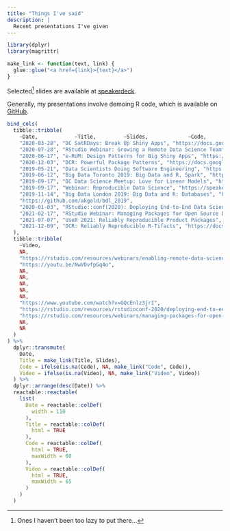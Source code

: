 ```yaml
---
title: "Things I've said"
description: |
  Recent presentations I've given
---
```

```r
library(dplyr)
library(magrittr)

make_link <- function(text, link) {
  glue::glue("<a href={link}>{text}</a>")
}
```


Selected[^1] slides are available at [speakerdeck](https://speakerdeck.com/akgold).

[^1]: Ones I haven't been too lazy to put there...

Generally, my presentations involve demoing R code, which is available on [GitHub](https://github.com/akgold/).

```r
bind_cols(
  tibble::tribble(
    ~Date,            ~Title,         ~Slides,             ~Code, 
    "2020-03-28", "DC SatRDays: Break Up Shiny Apps", "https://docs.google.com/presentation/d/1PJT0LfTAMz_6GCyLxMnPDAWqKmzWJKCOfcXosH-jEVk/edit?usp=sharing", "github.com/akgold/shiny_break_up_satrday",
    "2020-07-28", "RStudio Webinar: Growing a Remote Data Science Team", "https://docs.google.com/presentation/d/15rHvguWGVQ6elrw9G2CnJOasKvBS1TliEEDA931ZSVs/edit?usp=sharing", NA,
    "2020-06-17", "e-RUM: Design Patterns for Big Shiny Apps", "https://docs.google.com/presentation/d/1mAAU0sw7GIVwOeGVsvdZCWA86mHhu-GZgkjYgreqmBk/edit", "https://github.com/akgold/erum-big-shiny",
    "2020-12-03", "DCR: Powerful Package Patterns", "https://docs.google.com/presentation/d/1eJFTvWB1svlSdUsv_-3h2-665VnCMz8Cya7MlOjTnwQ/edit?usp=sharing", NA,
    "2019-05-21", "Data Scientists Doing Software Engineering", "https://speakerdeck.com/akgold/2019-05-21-data-scientists-and-software-engineering", NA,
    "2019-06-12", "Big Data Toronto 2019: Big Data and R, Spark", "https://speakerdeck.com/akgold/2019-06-12-big-data-toronto-spark", "https://github.com/akgold/big_data_2019",
    "2019-09-17", "DC Data Science Meetup: Love for Linear Models", "https://speakerdeck.com/akgold/love-for-linear-models", NA,
    "2019-09-17", "Webinar: Reproducible Data Science", "https://speakerdeck.com/akgold/2019-09-17-creating-reproducible-data-science", "https://github.com/akgold/2019-09-17_john_deere_webinar", 
    "2019-11-14", "Big Data London 2019: Big Data and R: Databases", "https://speakerdeck.com/akgold/r-and-big-data-databases", 
    "https://github.com/akgold/bdl_2019", 
    "2020-01-03", "RStudio::conf(2020): Deploying End-to-End Data Science with Shiny, Plumber, and Pins", "https://github.com/akgold/rsconf2020-deployment/blob/master/RStudio%20Conf%202020%20Talk.pdf", "https://github.com/akgold/rsconf2020-deployment",
    "2021-02-17", "RStudio Webinar: Managing Packages for Open Source Data Science", NA, NA,
    "2021-07-07", "UseR 2021: Reliably Reproducible Product Packages", "https://docs.google.com/presentation/d/1a7YvEsknIcOAUJGskjW-jooW-A4ochg12k7iS5WpwAs/edit?usp=sharing", NA,
    "2021-12-09", "DCR: Reliably Reproducible R-Tifacts", "https://docs.google.com/presentation/d/1NvL11GwM_B17BfFf8Xhg8VNT0cQx9Kzpy5_C3MJ6zo0/edit?usp=sharing", NA
  ), 
  tibble::tribble(
    ~Video, 
    NA,
    "https://rstudio.com/resources/webinars/enabling-remote-data-science-teams/",
    "https://youtu.be/NwVOvfpGq4o",
    NA,
    NA, 
    NA, 
    NA, 
    NA, 
    "https://www.youtube.com/watch?v=GQcEnlz3jrI", 
    "https://rstudio.com/resources/rstudioconf-2020/deploying-end-to-end-data-science-with-shiny-plumber-and-pins/", 
    "https://rstudio.com/resources/webinars/managing-packages-for-open-source-data-science/", 
    NA, 
    NA
  )
) %>%
  dplyr::transmute(
    Date,
    Title = make_link(Title, Slides),
    Code = ifelse(is.na(Code), NA, make_link("Code", Code)), 
    Video = ifelse(is.na(Video), NA, make_link("Video", Video))
  ) %>%
  dplyr::arrange(desc(Date)) %>%
  reactable::reactable(
    list(
      Date = reactable::colDef(
        width = 110
      ),
      Title = reactable::colDef(
        html = TRUE
      ), 
      Code = reactable::colDef(
        html = TRUE, 
        maxWidth = 60
      ), 
      Video = reactable::colDef(
        html = TRUE, 
        maxWidth = 65
      )
    )
  )
```

